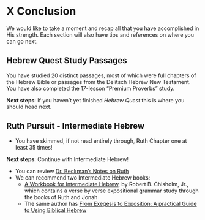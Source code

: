 # X Conclusion {-}

We would like to take a moment and recap all that you have accomplished in His strength.  Each section will also have tips and references on where you can go next.



## Hebrew Quest Study Passages {-}

You have studied 20 distinct passages, most of which were full chapters of the Hebrew Bible or passages from the Delitsch Hebrew New Testament.  You have also completed the 17-lesson "Premium Proverbs" study.

**Next steps**: If you haven't yet finished _Hebrew Quest_ this is where you should head next.  

## Ruth Pursuit - Intermediate Hebrew {-}   

* You have skimmed, if not read entirely through, Ruth Chapter one at least 35 times!

**Next steps**: Continue with Intermediate Hebrew!

* You can review [Dr. Beckman's Notes on Ruth](./images/00_Ruth_notes.pdf){target="_blank"}
* We can recommend two Intermediate Hebrew books:
    * [A Workbook for Intermediate Hebrew](https://www.amazon.com/gp/product/0825423902/&tag=holylanginst-20){target="_blank"}, by Robert B. Chisholm, Jr., which contains a verse by verse expositional grammar study through the books of Ruth and Jonah
    * The same author has [From Exegesis to Exposition: A practical Guide to Using Biblical Hebrew](https://www.amazon.com/gp/product/B009UOG4N4/&tag=holylanginst-20){target="_blank"}


